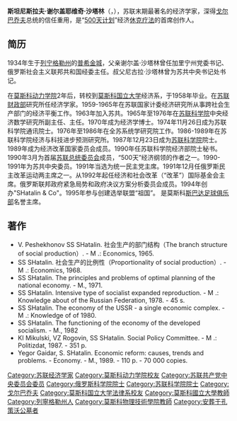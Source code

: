 {{Unreferenced|time=2018-07-11T12:00:05+00:00}}
{{Infobox Person
| name        = 斯坦尼斯拉夫·沙塔林
| image       = 
| birth_date  = 1934年8月24日
| birth_place = {{flag|Soviet Union}}[[普希金_(聖彼得堡)|普希金城]]
| death_date  = {{death date and age|1997|3|3|1934|8|24}}
| death_place = {{RUS}}[[莫斯科|莫斯科]]
| occupation  = [[经济学|经济学]]家
| awards=
{{{!}} style="background: transparent"
{{!}}{{各族人民友谊勋章}}{{!!}}{{苏联荣誉勋章}}{{!!}}{{苏联荣誉勋章}}{{!!}}
{{!}}}
{{{!}} style="background: transparent"
{{!}}{{苏联国家奖}}
{{!}}}
}}
'''斯坦尼斯拉夫·谢尔盖耶维奇·沙塔林'''（{{lang-ru|Станислав Сергеевич Шаталин}}，{{bd|1934年|8月24日|1997年|3月3日}}），苏联末期最著名的经济学家，深得[[戈尔巴乔夫|戈尔巴乔夫]]总统的信任重用，是“[[500天计划|500天计划]]”经济[[休克疗法|休克疗法]]的首席创作人。

==简历==
1934年生于[[列宁格勒州|列宁格勒州]]的[[普希金_(聖彼得堡)|普希金城]]，父亲谢尔盖·沙塔林曾任加里宁州党委书记、俄罗斯社会主义联邦共和国经委主任。叔父尼古拉·沙塔林曾为苏共中央书记处书记。

在[[莫斯科动力学院|莫斯科动力学院]]2年后，转校到[[莫斯科国立大学|莫斯科国立大学]]经济系，于1958年毕业。在[[苏联财政部|苏联财政部]]研究所任经济学家。1959-1965年在苏联国家计委经济研究所从事跨社会生产部门的经济平衡工作。1963年加入苏共。1965年至1976年在[[苏联科学院|苏联科学院]]中央经济数学研究所副主任、主任。1970年成为经济学博士。1974年11月26日成为苏联科学院通讯院士。1976年至1986年在全苏系统学研究院工作。1986-1989年在苏联科学院经济与科技进步预测研究所。1987年12月23日成为[[苏联科学院|苏联科学院]]院士。1989年成为经济改革国家委员会成员。1990年任苏联科学院经济部院士秘书。1990年3月为首届[[苏联总统委员会|苏联总统委员会]]成员，“500天”经济纲领的作者之一。1990-1991年为苏共中央委员。1991年当选为统一民主党主席。1991年12月任俄罗斯民主改革运动两主席之一。从1992年起任经济和社会改革（“改革”）国际基金会主席。俄罗斯联邦政府紧急局势和政府决议方案分析委员会成员。1994年创办"SHatalin & Co"。1995年参与创建选举联盟“祖国”。 是莫斯科[[斯巴达足球俱乐部|斯巴达足球俱乐部]]名誉主席。

==著作==
*    V. Peshekhonov SS SHatalin. 社会生产的部门结构（The branch structure of social production）. - M .: Economics, 1965.
*    SS SHatalin. 社会生产的比例性（Proportionality of social production）. - M .: Economics, 1968.
*    SS SHatalin. The principles and problems of optimal planning of the national economy. - M., 1971.
*    SS SHatalin. Intensive type of socialist expanded reproduction. - M .: Knowledge about of the Russian Federation, 1978. - 45 s.
*    SS SHatalin. The economy of the USSR - a single economic complex. - M .: Knowledge of of 1980.
*    SS SHatalin. The functioning of the economy of the developed socialism. - M., 1982
*    KI Mikulski, VZ Rogovin, SS SHatalin. Social Policy Committee. - M .: Politizdat, 1987. - 351 p.
*    Yegor Gaidar, S. SHatalin. Economic reform: causes, trends and problems. - Economy. - M., 1989. - 110 p. - 70 000 copies.
{{Authority control}}

{{DEFAULTSORT:Shatalin, Stanislav}}
[[Category:苏联经济学家|Category:苏联经济学家]]
[[Category:莫斯科动力学院校友|Category:莫斯科动力学院校友]]
[[Category:苏联共产党中央委员会委员|Category:苏联共产党中央委员会委员]]
[[Category:俄罗斯科学院院士|Category:俄罗斯科学院院士]]
[[Category:苏联科学院院士|Category:苏联科学院院士]]
[[Category:戈尔巴乔夫|Category:戈尔巴乔夫]]
[[Category:莫斯科国立大学法律系校友|Category:莫斯科国立大学法律系校友]]
[[Category:莫斯科國立大學教師|Category:莫斯科國立大學教師]]
[[Category:列寧格勒州人|Category:列寧格勒州人]]
[[Category:莫斯科物理技術學院教師|Category:莫斯科物理技術學院教師]]
[[Category:安葬于孔策沃公墓者|Category:安葬于孔策沃公墓者]]